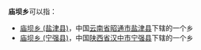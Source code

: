 '''庙坝乡'''可以指：
* [[庙坝乡_(盐津县)|庙坝乡 (盐津县)]]，中国[[云南省|云南省]][[昭通市|昭通市]][[盐津县|盐津县]]下辖的一个乡
* [[庙坝乡_(宁强县)|庙坝乡 (宁强县)]]，中国[[陕西省|陕西省]][[汉中市|汉中市]][[宁强县|宁强县]]下辖的一个乡

{{disambig|M庙|cat=三字中国乡名消歧义}}